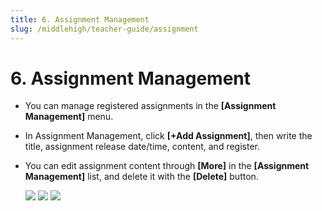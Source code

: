 ```yaml
---
title: 6. Assignment Management
slug: /middlehigh/teacher-guide/assignment
---
```



# 6. Assignment Management

- You can manage registered assignments in the **[Assignment Management]** menu.
- In Assignment Management, click **[+Add Assignment]**, then write the title, assignment release date/time, content, and register.
- You can edit assignment content through **[More]** in the **[Assignment Management]** list, and delete it with the **[Delete]** button.

  <Image src="/img/en/middlehigh/teacher/06-01.jpg" size="lg" />
  <Image src="/img/en/middlehigh/teacher/06-02.jpg" size="lg" />
  <Image src="/img/en/middlehigh/teacher/06-03.jpg" size="lg" />

